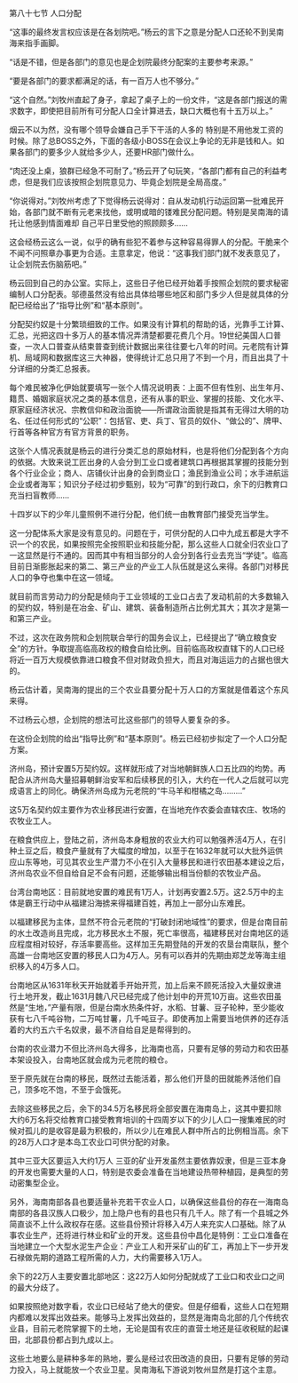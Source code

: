 

第八十七节 人口分配

“这事的最终发言权应该是在各划院吧。”杨云的言下之意是分配人口还轮不到吴南海来指手画脚。

“话是不错，但是各部门的意见也是企划院最终分配案的主要参考来源。”

“要是各部门的要求都满足的话，有一百万人也不够分。”

“这个自然。”刘牧州直起了身子，拿起了桌子上的一份文件，“这是各部门报送的需求数字，即使把目前所有可分配人口全计算进去，缺口大概也有十五万以上。”

烟云不以为然，没有哪个领导会嫌自己手下干活的人多的 特别是不用他发工资的时候。除了总BOSS之外，下面的各级小BOSS在会议上争论的无非是钱和人。如果各部门的要多少人就给多少人，还要HR部门做什么。

“肉还没上桌，狼群已经急不可耐了。”杨云开了句玩笑，“各部门都有自己的利益考虑，但是我们应该按照企划院意见力、毕竟企划院是全局高度。”

“你说得对。”刘牧州考虑了下觉得杨云说得对：自从发动机行动运回第一批难民开始，各部门就不断有元老来找他，或明或暗的镂难民分配问题。特别是吴南海的请托让他感到情面难却 自己平日里受他的照顾颇多……

这会经杨云这么一说，似乎的确有些犯不着参与这种容易得罪人的分配。干脆来个不闻不问照章办事更为合适。主意拿定，他说：“这事我们部门就不发表意见了，让企划院去伤脑筋吧。”

杨云回到自己的办公室。实际上，这些日子他已经开始着手按照企划院的要求秘密编制人口分配表。邬德虽然没有给出具体给哪些地区和部门多少人但是就具体的分配已经给出了“指导比例”和“基本原则”。

分配契约奴是十分繁琐细致的工作。如果没有计算机的帮助的话，光靠手工计算、汇总，光把这四十多万人的基本情况弄清楚都要花费几个月。19世纪美国人口普查，一次人口普查从结束普查到统计数据出来往往要七八年的时间。元老院有计算机、局域网和数据库这三大神器，使得统计汇总只用了不到一个月，而且出具了十分详细的分类汇总报表。

每个难民被净化伊始就要填写一张个人情况说明表：上面不但有性别、出生年月、籍贯、婚姻家庭状况之类的基本信息，还有从事的职业、掌握的技能、文化水平、原家庭经济状况、宗教信仰和政治面貌——所谓政治面貌是指其有无得过大明的功名、任过任何形式的“公职”：包括官、吏、兵丁、官员的奴仆、“做公的”、牌甲、行首等各种官方有官方背景的职务。

这张个人情况表就是杨云的进行分类汇总的原始材料，也是将他们分配到各个方向的依据。大致来说工匠出身的人会分到工业口或者建筑口再根据其掌握的技能分到各个行业企业；商人、店铺伙计出身的会到商业口；渔民到渔业公司；水手进航运企业或者海军；知识分子经过初步甄别，较为“可靠”的到行政口，余下的归教育口充当扫盲教师……

十四岁以下的少年儿童照例不进行分配，他们统一由教育部门接受充当学生。

这一分配体系大家是没有意见的。问题在于，可供分配的人口中九成五都是大字不识一个的农民，如果按照完全按照职业和技能分配，那么这些人口就全归农业口了一这显然是行不通的。因而其中有相当部分的人会分到各行业去充当“学徒”。临高目前日渐膨胀起来的第二、第三产业的产业工人队伍就是这么来得。各部门对移民人口的争夺也集中在这一领域。

就目前而言劳动力的分配是倾向于工业领域的工业口占去了发动机前的大多数输入的契约奴，特别是在冶金、矿山、建筑、装备制造所占比例尤其大；其次才是第一和第三产业。

不过，这次在政务院和企划院联合举行的国务会议上，已经提出了“确立粮食安全”的方针。争取提高临高政权的粮食自给比例。目前临高政权直辖下的人口已经将近一百万大规模依靠进口粮食不但对财政负担大，而且对海运运力的占据也很大的。

杨云估计着，吴南海的提出的三个农业县要分配十万人口的方案就是借着这个东风来得。

不过杨云心想，企划院的想法可比这些部门的领导人要复杂的多。

在这份企划院的给出“指导比例”和“基本原则”。杨云已经初步拟定了一个人口分配方案。

济州岛，预计安置5万契约奴。这样就形成了对当地朝鲜族人口五比四的均势。再配合从济州岛大量招募朝鲜治安军和后续移民的引入，大约在一代人之后就可以完成语言上的同化。确保济州岛成为元老院的“牛马羊和柑橘之岛………”

这5万名契约奴主要作为农业移民进行安置，在当地充作农委会直辖农庄、牧场的农牧业工人。

在粮食供应上，登陆之前，济州岛本身粗放的农业大约可以勉强养活4万人，在引种土豆之后，粮食产量就有了大幅度的增加，以至于在1632年就可以大批外运供应山东等地，可见其农业生产潜力不小在引入大量移民和进行农田基本建设之后，济州岛农业不但自给自足不会有问题，还能够输出相当份额的农牧业产品。

台湾台南地区：目前就地安置的难民有1万人，计划再安置2.5万。这2.5万中的主体是霸王行动中从福建沿海掳来得福建百姓，再加上一部分山东难民。

以福建移民为主体，显然不符合元老院的“打破封闭地域性”的要求，但是台南目前的水土改造尚且完成，北方移民水土不服，死亡率很高，福建移民对台南地区的适应程度相对较好，存活率要高些。这样加王先期登陆的开发的农垦台南联队，整个高雄一台南地区安置的移民人口为4万人。另有可以吞并的先期由郑芝龙等海主组织移入的4万多人口。

台南地区从1631年秋天开始就着手开始开荒，加上后来不顾死活投入大量奴隶进行土地开发，截止1631月魏八尺已经完成了他计划中的开荒10万亩。这些农田虽然是“生地，”产量有限，但是台南水热条件好，水稻、甘薯、豆子轮种，至少能收获有七八千吨谷物，二万吨甘薯，几千吨豆子。即使再加上需要当地供养的还存活着的大约五六千名奴隶，最不济自给自足是帮得到的。

台南的农业潜力不但比济州岛大得多，比海南也高，只要有足够的劳动力和农田基本架设投入，台南地区就会成为元老院的粮仓。

至于原先就在台南的移民，既然过去能活着，那么他们开垦的田就能养活他们自己，顶多吃不饱，不至于会饿死。

去除这些移民之后，余下的34.5万名移民将全部安置在海南岛上，这其中要扣除大约6万名将交给教育口接受教育培训的十四周岁以下的少儿人口一搜集难民的时候对孤儿的是收容是最为积极的，所以少儿在难民人群中所占的比例相当高。余下的28万人口才是本岛工农业口可供分配的对象。

其中三亚大区要运入大约1万人 三亚的矿业开发虽然主要依靠奴隶，但是三亚本身的开发也需要大量的人口，特别是农委会准备在当地建设热带种植园，是典型的劳动密集型企业。

另外，海南南部各县也要适量补充若干农业人口，以确保这些县份的存在一海南岛南部的各县汉族人口极少，加上隐户也有的县也只有几千人。除了有一个县城之外简直谈不上什么政权存在感。这些县份预计将移入4万人来充实人口基础。除了从事农业生产，还将进行林业和矿业的开发。这些县份中昌化是特例：工业口准备在当地建立一个大型水泥生产企业：产业工人和开采矿山的矿工，再加上下一步开发石禄做先期的道路工程所需的人力，大约需要移入1万人。

余下的22万人主要安置北部地区：这22万人如何分配就成了工业口和农业口之间的最大分歧了。

如果按照绝对数字看，农业口已经站了绝大的便安。但是仔细看，这些人口在短期内都难以发挥出效益来。能够马上发挥出效益的，显然是海南岛北部的几个传统农业县，目前元老院掌握下的土地，无论是国有农庄的直营土地还是征收税赋的起课田，北部县份都占到九成以上。

这些土地要么是耕种多年的熟地，要么是经过农田改造的良田，只要有足够的劳动力投入，马上就能放一个农业卫星。吴南海私下游说刘牧州显然是打这个主意。

